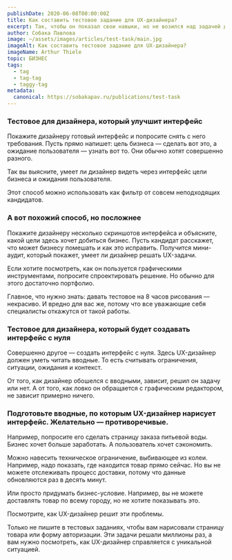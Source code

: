 ```yaml
---
publishDate: 2020-06-08T00:00:00Z
title: Как составить тестовое задание для UX-дизайнера?
excerpt: Так, чтобы он показал свои навыки, но не возился над задачей два дня.
author: Собака Павлова
image: ~/assets/images/articles/test-task/main.jpg
imageAlt: Как составить тестовое задание для UX-дизайнера?
imageName: Arthur Thiele
topic: БИЗНЕС
tags:
  - tag
  - tag-tag
  - taggy-tag
metadata:
  canonical: https://sobakapav.ru/publications/test-task
---
```



### Тестовое для дизайнера, который улучшит интерфейс

Покажите дизайнеру готовый интерфейс и попросите снять с него требования. Пусть прямо напишет: цель бизнеса — сделать вот это, а ожидание пользователя — узнать вот то. Они обычно хотят совершенно разного.

Так вы выясните, умеет ли дизайнер видеть через интерфейс цели бизнеса и ожидания пользователя.

Этот способ можно использовать как фильтр от совсем неподходящих кандидатов.

### А вот похожий способ, но посложнее

Покажите дизайнеру несколько скриншотов интерфейса и объясните, какой цели здесь хочет добиться бизнес. Пусть кандидат расскажет, что может бизнесу помешать и как это исправить. Получится мини-аудит, который покажет, умеет ли дизайнер решать UX-задачи.

Если хотите посмотреть, как он пользуется графическими инструментами, попросите спроектировать решение. Но обычно для этого достаточно портфолио.

Главное, что нужно знать: давать тестовое на 8 часов рисования — некрасиво. И вредно для вас же, потому что все уважающие себя специалисты откажутся от такой работы.

### Тестовое для дизайнера, который будет создавать интерфейс с нуля

Совершенно другое — создать интерфейс с нуля. Здесь UX-дизайнер должен уметь читать вводные. То есть считывать ограничения, ситуации, ожидания и контекст.

От того, как дизайнер обошелся с вводными, зависит, решил он задачу или нет. А от того, как ловко он обращается с графическим редактором, не зависит примерно ничего.

### Подготовьте вводные, по которым UX-дизайнер нарисует интерфейс. Желательно — противоречивые.

Например, попросите его сделать страницу заказа питьевой воды. Бизнес хочет больше заработать. А пользователь хочет сэкономить.

Можно навесить техническое ограничение, выбивающее из колеи. Например, надо показать, где находится товар прямо сейчас. Но вы не можете отслеживать процесс доставки, потому что данные обновляются раз в десять минут.

Или просто придумать бизнес-условие. Например, вы не можете доставлять товар по всему городу, но не хотите показывать это.

Посмотрите, как UX-дизайнер решит эти проблемы.

Только не пишите в тестовых заданиях, чтобы вам нарисовали страницу товара или форму авторизации. Эти задачи решали миллионы раз, а вам нужно посмотреть, как UX-дизайнер справляется с уникальной ситуацией.

